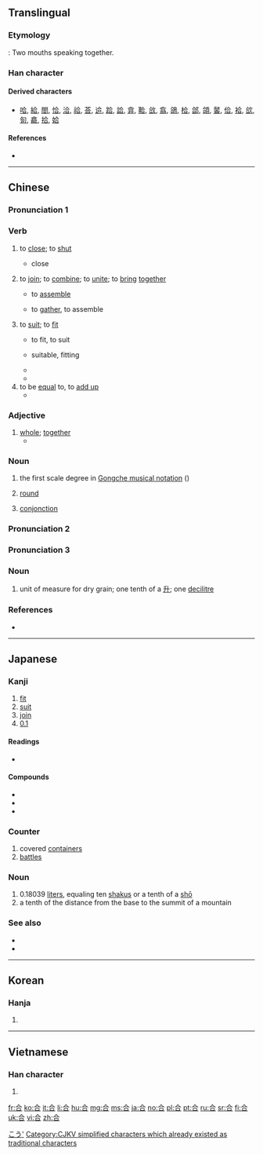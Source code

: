 {{also|閤|슴}}
==Translingual==
{{stroke order}}

===Etymology===
{{Han compound|亼|口|t2=mouth|ls=ic}} : Two mouths speaking together.

===Han character===
{{Han char|rn=30|rad=口|as=03|sn=6|four=80601|canj=OMR|ids=⿱亼口}}

====Derived characters====
* [[哈]], [[給]], [[閤]], [[恰]], [[洽]], [[祫]], [[荅]], [[䢔]], [[跲]], [[詥]], [[弇]], [[鞈]], [[㪉]], [[翕]], [[鴿]], [[㭘]], [[郃]], [[頜]], [[䶀]], [[佮]], [[袷]], [[欱]], [[匌]], [[龕]], [[拾]], [[姶]]

====References====
* {{Han ref|kx=0174.240|dkj=03287|dj=0387.170|hdz=10581.010|uh=5408|ud=21512|bh=A658|bd=42584}}

----

==Chinese==
{{zh-hanzi-box|合|合/[[閤]]}}

===Pronunciation 1===
{{zh-pron
|m=hé
|c=hap6
|h=pfs=ha̍p/kap
|mn=ha̍h/ha̍p/kap
|mc=y
|oc=y
|ma=
|cat=v,a
}}

===Verb===
{{zh-verb|ts}}

# to [[close]]; to [[shut]]
#* {{zh-l|合上}} close
# to [[join]]; to [[combine]]; to [[unite]]; to [[bring]] [[together]]
#* {{zh-l|组合/組合|zǔhé}} to [[assemble]]
#* {{zh-l|集合|jíhé}} to [[gather]], to assemble
# to [[suit]]; to [[fit]]
#* {{zh-l|适合/適合|shìhé}} to fit, to suit
#* {{zh-l|合适/合適|héshì}} suitable, fitting
#* {{zh-usex|魚 和 紅酒 不合。|Fish and red wine don't go well together.}}
#* {{zh-usex|那 个 店 里 没 有 '''合''' 我 尺寸 的 帽子。|There are no hats in that store that '''fit''' me.}}
# to be [[equal]] to, to [[add up]]
#* {{zh-usex|一 公顷 '''合''' 十五 市亩。|A hectare is '''equal''' to 15 mu.}}

===Adjective===
{{zh-adj|ts}}

# [[whole]]; [[together]]
#* {{zh-usex|这 张 卡片 是 我们 全家 '''合''' 送 的。祝 您 母亲节 快乐{lè}。|This card comes from the '''whole''' family. Happy Mother's Day.}}

===Noun===
{{zh-noun}}

# the first scale degree in [[w:Gongche_notation|Gongche musical notation]] ({{zh-l|工尺譜/工尺谱}})
# {{label|zh|battle}} [[round]]
# {{label|zh|astronomy}} [[conjonction]]

===Pronunciation 2===
{{zh-see|閤}}

===Pronunciation 3===
{{zh-pron
|m=gě
|c=gap3
|cat=n
}}

===Noun===
{{zh-noun|ts}}

# unit of measure for dry grain; one tenth of a [[升]]; one [[decilitre]]

===References===
* {{cite web
|url=http://www.mdbg.net/chindict/chindict.php?page=worddict&wdrst=0&wdqb=合
|title=合
|work=MDBG English to Chinese dictionary ( Based on CC-CEDICT )
|language=Mandarin/English
|accessdate=2014-03-17}}

----

==Japanese==

===Kanji===
{{ja-kanji|grade=2|rs=口03}}

# [[fit]]
# [[suit]]
# [[join]]
# [[0.1]]

====Readings====
* {{ja-readings|goon=[[ごう]] (gō)|kanyoon=[[がっ]] (gaQ), [[かっ]] (kaQ)|nanori=[[あい]] (ai), [[あう]] (au), [[かい]] (kai), [[はる]] (haru), [[よし]] (yoshi)|kanon=[[こう]] (kō)|kun=[[あう]] (au), [[あい]] ([[合 い]], ai), [[あわせる]] (awaseru)}}

====Compounds====
* {{term|合憎||[[unfortunately]]|tr=あいにく, ainiku|lang=ja|sc=Jpan}}
* {{term|連合||[[union]], [[alliance]], [[combination]]|tr=れんごう, rengō|lang=ja|sc=Jpan}}
* {{term|総合||synthesis, consolidation|tr=そうごう, sōgō|lang=ja|sc=Jpan}}

===Counter===
{{ja-pos|ごう|counter}}

# covered [[container]]s
# [[battle]]s

===Noun===
{{ja-noun|ごう}}

# 0.18039 [[liter]]s, equaling ten [[shaku]]s or a tenth of a [[shō]]
# a tenth of the distance from the base to the summit of a mountain

===See also===
* {{l|ja|勺|tr=しゃく, ''shaku''}}
* {{l|ja|升|tr=しょう, ''shō''}}

[[Category:ja:Units of measure|こう']]

----

==Korean==

===Hanja===
{{ko-hanja|hangeul=[[합]], [[갑]]|rv=hap, gap|mr=hap, kap}}

# {{defn|lang=ko|sort=口03}}

----

==Vietnamese==

===Han character===
{{vi-hantu|[[hợp]], [[hiệp]], [[cáp]], [[cóp]], [[góp]], [[gộp]], [[họp]], [[hạp]]|rs=口03}}

# {{defn|lang=vi|sort=口03}}

[[Category:CJKV simplified characters which already existed as traditional characters]]

[[fr:合]]
[[ko:合]]
[[it:合]]
[[li:合]]
[[hu:合]]
[[mg:合]]
[[ms:合]]
[[ja:合]]
[[no:合]]
[[pl:合]]
[[pt:合]]
[[ru:合]]
[[sr:合]]
[[fi:合]]
[[uk:合]]
[[vi:合]]
[[zh:合]]
